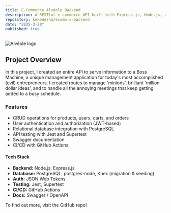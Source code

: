 ```yaml
---
title: E-Commerce Alvéole Backend
description: A RESTful e-commerce API built with Express.js, Node.js, and PostgreSQL
repository: kekedezha/ecomm-x-backend
date: "2025-3-20"
published: true
---
```


![Alvéole logo](/project_images/alveole_logo.png)

## Project Overview

In this project, I created an entire API to serve information to a Boss Machine, a unique management application for today's most
accomplished (evil) entrepreneurs. I created routes to manage 'minions', brilliant 'million dollar ideas', and to handle all the
annoying meetings that keep getting added to a busy schedule.

### Features

- CRUD operations for products, users, carts, and orders
- User authentication and authorization (JWT-based)
- Relational database integration with PostgreSQL
- API testing with Jest and Supertest
- Swagger documentation
- CI/CD with GitHub Actions

#### Tech Stack

- **Backend:** Node.js, Express.js
- **Database:** PostgreSQL, postgres-node, Knex (migration & seeding)
- **Auth:** JSON Web Tokens
- **Testing:** Jest, Supertest
- **CI/CD:** GitHub Actions
- **Docs:** Swagger / OpenAPI

To find out more, visit the GitHub repo!
